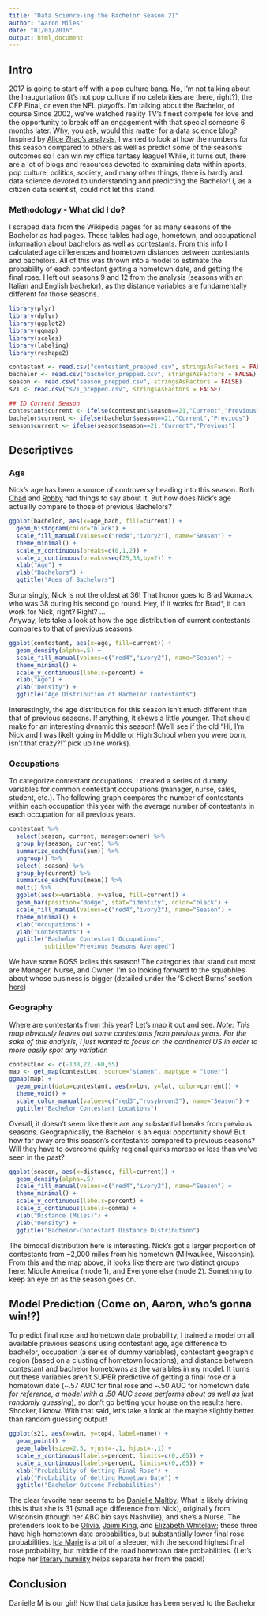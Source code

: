 ```yaml
---
title: "Data Science-ing the Bachelor Season 21"
author: "Aaron Miles"
date: "01/01/2016"
output: html_document
---
```

## Intro

2017 is going to start off with a pop culture bang. No, I'm not talking about the Inaugurtation (it's not pop culture if no celebrities are there, right?), the CFP Final, or even the NFL playoffs. I'm talking about the Bachelor, of course Since 2002, we've watched reality TV's finest compete for love and the opportunity to break off an engagement with that special someone 6 months later. 
Why, you ask, would this matter for a data science blog? Inspired by [Alice Zhao's analysis](http://adashofdata.com/2015/02/18/the-data-behind-the-bachelor-the-bachelorette/), I wanted to look at how the numbers for this season compared to others as well as predict some of the season's outcomes so I can win my office fantasy league! While, it turns out, there are a lot of blogs and resources devoted to examining data within sports, pop culture, politics, society, and many other things, there is hardly and data science devoted to understanding and predicting the Bachelor! I, as a citizen data scientist, could not let this stand.

### Methodology - What did I do?
I scraped data from the Wikipedia pages for as many seasons of the Bachelor as had pages. These tables had age, hometown, and occupational information about bachelors as well as contestants. From this info I calculated age differences and hometown distances between contestants and bachelors. All of this was thrown into a model to estimate the probability of each contestant getting a hometown date, and getting the final rose. I left out seasons 9 and 12 from the analysis (seasons with an Italian and English bachelor), as the distance variables are fundamentally different for those seasons.

```r
library(plyr)
library(dplyr)
library(ggplot2)
library(ggmap)
library(scales)
library(labeling)
library(reshape2)
```

```r
contestant <- read.csv("contestant_prepped.csv", stringsAsFactors = FALSE)
bachelor <- read.csv("bachelor_prepped.csv", stringsAsFactors = FALSE)
season <- read.csv("season_prepped.csv", stringsAsFactors = FALSE)
s21 <- read.csv("s21_prepped.csv", stringsAsFactors = FALSE)

## ID Current Season
contestant$current <- ifelse(contestant$season==21,"Current","Previous")
bachelor$current <- ifelse(bachelor$season==21,"Current","Previous")
season$current <- ifelse(season$season==21,"Current","Previous")

```

## Descriptives
### Age
Nick's age has been a source of controversy heading into this season. Both [Chad](http://collegecandy.com/2016/08/31/chad-johnson-nick-viall-twitter-rant-the-bachelor-reaction-new-bachelor-tweets-details/) and [Robby](http://www.intouchweekly.com/posts/nick-viall-the-bachelor-chad-johnson-robby-hayes-exclusive-interview-112764) had things to say about it. But how does Nick's age actuallly compare to those of previous Bachelors?

```r
ggplot(bachelor, aes(x=age_bach, fill=current)) +
  geom_histogram(color="black") +
  scale_fill_manual(values=c("red4","ivory2"), name="Season") +
  theme_minimal() +
  scale_y_continuous(breaks=c(0,1,2)) +
  scale_x_continuous(breaks=seq(25,38,by=2)) +
  xlab("Age") +
  ylab("Bachelors") +
  ggtitle("Ages of Bachelors")
```

Surprisingly, Nick is not the oldest at 36! That honor goes to Brad Womack, who was 38 during his second go round. Hey, if it works for Brad*, it can work for Nick, right? Right? ...  
Anyway, lets take a look at how the age distribution of current contestants compares to that of previous seasons.

```r
ggplot(contestant, aes(x=age, fill=current)) +
  geom_density(alpha=.5) +
  scale_fill_manual(values=c("red4","ivory2"), name="Season") +
  theme_minimal() +
  scale_y_continuous(labels=percent) +
  xlab("Age") +
  ylab("Density") +
  ggtitle("Age Distribution of Bachelor Contestants")
```

Interestingly, the age distribution for this season isn't much different than that of previous seasons. If anything, it skews a little younger. That should make for an interesting dynamic this season! (We'll see if the old "Hi, I'm Nick and I was likelt going in Middle or High School when you were born, isn't that crazy?!" pick up line works). 

### Occupations
To categorize contestant occupations, I created a series of dummy variables for common contestant occupations (manager, nurse, sales, student, etc.). The following graph compares the number of contestants within each occupation this year with the average number of contestants in each occupation for all previous years.

```r
contestant %>%
  select(season, current, manager:owner) %>%
  group_by(season, current) %>%
  summarize_each(funs(sum)) %>%
  ungroup() %>%
  select(-season) %>%
  group_by(current) %>%
  summarise_each(funs(mean)) %>%
  melt() %>%
  ggplot(aes(x=variable, y=value, fill=current)) +
  geom_bar(position="dodge", stat="identity", color="black") +
  scale_fill_manual(values=c("red4","ivory2"), name="Season") +
  theme_minimal() +
  xlab("Occupations") +
  ylab("Contestants") +
  ggtitle("Bachelor Contestant Occupations",
          subtitle="Previous Seasons Averaged")
```

We have some BOSS ladies this season! The categories that stand out most are Manager, Nurse, and Owner. I'm so looking forward to the squabbles about whose business is bigger (detailed under the 'Sickest Burns' section [here](https://theringer.com/bachelor-abc-bios-nick-viall-contestants-dolphins-43658e890831#.82oxaoklz))  

### Geography
Where are contestants from this year? Let's map it out and see. *Note: This map obviously leaves out some contestants from previous years. For the sake of this analysis, I just wanted to focus on the continental US in order to more easily spot any variation*

```r
contestLoc <- c(-130,22,-60,55)
map <- get_map(contestLoc, source="stamen", maptype = "toner")
ggmap(map) +
  geom_point(data=contestant, aes(x=lon, y=lat, color=current)) +
  theme_void() +
  scale_color_manual(values=c("red3","rosybrown3"), name="Season") +
  ggtitle("Bachelor Contestant Locations")

```

Overall, it doesn't seem like there are any substantial breaks from previous seasons. Geographically, the Bachelor is an equal opportunity show! But how far away are this season's contestants compared to previous seasons? Will they have to overcome quirky regional quirks moreso or less than we've seen in the past?

```r
ggplot(season, aes(x=distance, fill=current)) +
  geom_density(alpha=.5) +
  scale_fill_manual(values=c("red4","ivory2"), name="Season") +
  theme_minimal() +
  scale_y_continuous(labels=percent) +
  scale_x_continuous(labels=comma) +
  xlab("Distance (Miles)") +
  ylab("Density") +
  ggtitle("Bachelor-Contestant Distance Distribution")

```

The bimodal distribution here is interesting. Nick's got a larger proportion of contestants from ~2,000 miles from his hometown (Milwaukee, Wisconsin). From this and the map above, it looks like there are two distinct groups here: Middle America (mode 1), and Everyone else (mode 2). Something to keep an eye on as the season goes on.  

## Model Prediction (Come on, Aaron, who's gonna win!?)
To predict final rose and hometown date probability, I trained a model on all available previous seasons using contestant age, age difference to bachelor, occupation (a series of dummy variables), contestant geographic region (based on a clusting of hometown locations), and distance between contestant and bachelor hometowns as the varaibles in my model. It turns out these variables aren't SUPER predictive of getting a final rose or a hometown date (~.57 AUC for final rose and ~.50 AUC for hometown date *for reference, a model with a .50 AUC score performs about as well as just randomly guessing*), so don't go betting your house on the results here. Shocker, I know. With that said, let's take a look at the maybe slightly better than random guessing output!

```r
ggplot(s21, aes(x=win, y=top4, label=name)) +
  geom_point() +
  geom_label(size=2.5, vjust=-.1, hjust=-.1) +
  scale_y_continuous(labels=percent, limits=c(0,.65)) +
  scale_x_continuous(labels=percent, limits=c(0,.65)) +
  xlab("Probability of Getting Final Rose") +
  ylab("Probability of Getting Hometown Date") +
  ggtitle("Bachelor Outcome Probabilities")

```

The clear favorite hear seems to be [Danielle Maltby](http://abc.go.com/shows/the-bachelor/cast/danielle-m). What is likely driving this is that she is 31 (small age difference from Nick), originally from Wisconsin (though her ABC bio says Nashville), and she's a Nurse. The pretenders look to be [Olivia](http://abc.go.com/shows/the-bachelor/cast/olivia), [Jaimi King](http://abc.go.com/shows/the-bachelor/cast/jaimi), and [Elizabeth Whitelaw](http://abc.go.com/shows/the-bachelor/cast/elizabeth); these three have high hometown date probabilities, but substantially lower final rose probabilities. [Ida Marie](http://abc.go.com/shows/the-bachelor/cast/ida-marie) is a bit of a sleeper, with the second highest final rose probability, but middle of the road hometown date probabilities. (Let's hope her [literary humility](https://theringer.com/bachelor-abc-bios-nick-viall-contestants-dolphins-43658e890831#.mqe39bhfm) helps separate her from the pack!)

## Conclusion
Danielle M is our girl! Now that data justice has been served to the Bachelor








